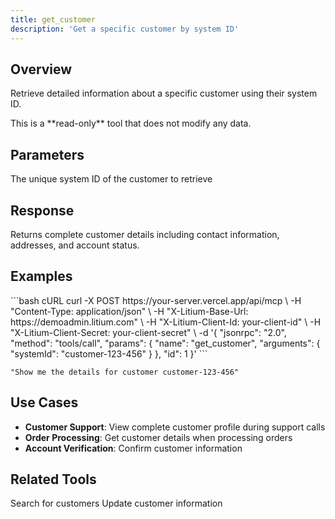 ```yaml
---
title: get_customer
description: 'Get a specific customer by system ID'
---
```


## Overview

Retrieve detailed information about a specific customer using their system ID.

<Info>
  This is a **read-only** tool that does not modify any data.
</Info>

## Parameters

<ParamField path="systemId" type="string" required>
  The unique system ID of the customer to retrieve
</ParamField>

## Response

Returns complete customer details including contact information, addresses, and account status.

## Examples

<CodeGroup>
```bash cURL
curl -X POST https://your-server.vercel.app/api/mcp \
  -H "Content-Type: application/json" \
  -H "X-Litium-Base-Url: https://demoadmin.litium.com" \
  -H "X-Litium-Client-Id: your-client-id" \
  -H "X-Litium-Client-Secret: your-client-secret" \
  -d '{
    "jsonrpc": "2.0",
    "method": "tools/call",
    "params": {
      "name": "get_customer",
      "arguments": {
        "systemId": "customer-123-456"
      }
    },
    "id": 1
  }'
```

```text Natural Language (AI)
"Show me the details for customer customer-123-456"
```
</CodeGroup>

## Use Cases

- **Customer Support**: View complete customer profile during support calls
- **Order Processing**: Get customer details when processing orders
- **Account Verification**: Confirm customer information

## Related Tools

<CardGroup cols={2}>
  <Card title="search_customers" href="/tools/customers/search-customers">Search for customers</Card>
  <Card title="update_customer" href="/tools/customers/update-customer">Update customer information</Card>
</CardGroup>

